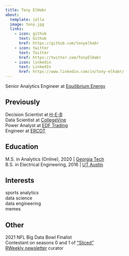 ```yaml
---
title: Tony ElHabr
about:
  template: jolla
  image: tony.jpg
  links:
    - icon: github
      text: Github
      href: https://github.com/tonyelhabr
    - icon: twitter
      text: Twitter
      href: https://twitter.com/TonyElHabr
    - icon: linkedin
      text: LinkedIn
      href: https://www.linkedin.com/in/tony-elhabr/
---
```


Senior Analytics Engineer at [Equilibrium Energy](https://www.equilibriumenergy.com/)

## Previously

Decision Scientist at [H-E-B](https://www.heb.com/)<br/> Data Scientist at [CollegeVine](https://www.collegevine.com/)<br/> Power Analyst at [EDF Trading](https://www.edftrading.com/)<br/> Engineer at [ERCOT](https://www.ercot.com/)

## Education

M.S. in Analytics (Online), 2020 \| [Georgia Tech](https://www.gatech.edu/)<br/>B.S. in Electrical Engineering, 2016 \| [UT Austin](https://www.utexas.edu/)

## Interests

sports analytics<br/>data science<br/>data engineering<br/>memes

## Other

2021 NFL Big Data Bowl Finalist<br/> Contestant on seasons 0 and 1 of ["Sliced"](https://www.notion.so/Sliced-Show-c7bd26356e3a42279e2dfbafb0480073)<br/>[RWeekly newsletter](https://rweekly.org/) curator
